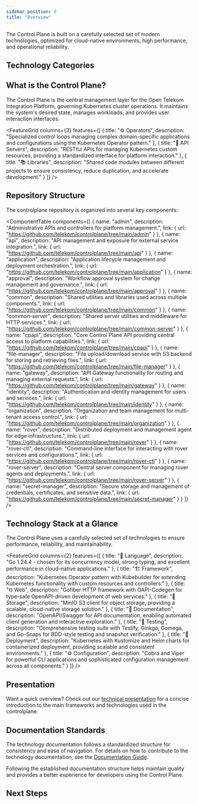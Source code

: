 ```yaml
---
sidebar_position: 0
title: "Overview"
---
```



<NoAutoTitle />

<PageHeader 
  title="Control Plane Technology Stack"
  description="Comprehensive overview of the technologies powering the Control Plane"
/>

<InfoSection type="info" title="Modern cloud-native stack">
  The Control Plane is built on a carefully selected set of modern technologies, optimized for cloud-native environments, high performance, and operational reliability.
</InfoSection>

## Technology Categories

<CardGrid columns={3}>
  <FeatureCard
    title="Core Technologies"
    description="The foundation of the Control Plane architecture, including Go language and Kubernetes."
    linkText="View Core Technologies"
    linkUrl="Core-Technologies/golang"
  />
  
  <FeatureCard
    title="Web Frameworks"
    description="Fast and efficient HTTP frameworks that power the Control Plane's APIs and services."
    linkText="View Web Frameworks"
    linkUrl="Web-Frameworks/gofiber"
  />
  
  <FeatureCard
    title="Storage Solutions"
    description="Scalable and reliable storage technologies for managing data across the platform."
    linkText="View Storage Solutions"
    linkUrl="Storage/minio"
  />

  <FeatureCard
    title="Testing Tools"
    description="Robust testing frameworks and mocking libraries to ensure code quality and reliability."
    linkText="View Testing Tools"
    linkUrl="Testing/testify"
  />
  
  <FeatureCard
    title="Authentication"
    description="Secure authentication mechanisms to protect resources and validate identity."
    linkText="View Authentication"
    linkUrl="Authentication/jwt"
  />
  
  <FeatureCard
    title="Infrastructure"
    description="Tools and platforms for deploying, managing, and scaling the Control Plane."
    linkText="View Infrastructure"
    linkUrl="Infrastructure/kustomize"
  />
  
  <FeatureCard
    title="Monitoring & Logging"
    description="Observability solutions to gain insights into system performance and behavior."
    linkText="View Monitoring & Logging"
    linkUrl="Monitoring-Logging/prometheus"
  />
</CardGrid>

## What is the Control Plane?

The Control Plane is the central management layer for the Open Telekom Integration Platform, governing Kubernetes cluster operations. It maintains the system's desired state, manages workloads, and provides user interaction interfaces.

<FeatureGrid columns={3} features={[
  {
    title: "⚙️ Operators",
    description: "Specialized control loops managing complex domain-specific applications and configurations using the Kubernetes Operator pattern."
  },
  {
    title: "🔌 API Servers",
    description: "RESTful APIs for managing Kubernetes custom resources, providing a standardized interface for platform interaction."
  },
  {
    title: "📚 Libraries",
    description: "Shared code modules between different projects to ensure consistency, reduce duplication, and accelerate development."
  }
]} />

## Repository Structure

The controlplane repository is organized into several key components:

<ComponentTable 
  components={[
    {
      name: "admin",
      description: "Administrative APIs and controllers for platform management.",
      link: { url: "https://github.com/telekom/controlplane/tree/main/admin" }
    },
    {
      name: "api",
      description: "API management and exposure for external service integration.",
      link: { url: "https://github.com/telekom/controlplane/tree/main/api" }
    },
    {
      name: "application",
      description: "Application lifecycle management and deployment orchestration.",
      link: { url: "https://github.com/telekom/controlplane/tree/main/application" }
    },
    {
      name: "approval",
      description: "Workflow approval system for change management and governance.",
      link: { url: "https://github.com/telekom/controlplane/tree/main/approval" }
    },
    {
      name: "common",
      description: "Shared utilities and libraries used across multiple components.",
      link: { url: "https://github.com/telekom/controlplane/tree/main/common" }
    },
    {
      name: "common-server",
      description: "Shared server utilities and middleware for HTTP services.",
      link: { url: "https://github.com/telekom/controlplane/tree/main/common-server" }
    },
    {
      name: "cpapi",
      description: "Core Control Plane API providing central access to platform capabilities.",
      link: { url: "https://github.com/telekom/controlplane/tree/main/cpapi" }
    },
    {
      name: "file-manager",
      description: "File upload/download service with S3 backend for storing and retrieving files.",
      link: { url: "https://github.com/telekom/controlplane/tree/main/file-manager" }
    },
    {
      name: "gateway",
      description: "API Gateway functionality for routing and managing external requests.",
      link: { url: "https://github.com/telekom/controlplane/tree/main/gateway" }
    },
    {
      name: "identity",
      description: "Authentication and identity management for users and services.",
      link: { url: "https://github.com/telekom/controlplane/tree/main/identity" }
    },
    {
      name: "organization",
      description: "Organization and team management for multi-tenant access control.",
      link: { url: "https://github.com/telekom/controlplane/tree/main/organization" }
    },
    {
      name: "rover",
      description: "Distributed deployment and management agent for edge infrastructure.",
      link: { url: "https://github.com/telekom/controlplane/tree/main/rover" }
    },
    {
      name: "rover-ctl",
      description: "Command-line interface for interacting with rover services and configurations.",
      link: { url: "https://github.com/telekom/controlplane/tree/main/rover-ctl" }
    },
    {
      name: "rover-server",
      description: "Central server component for managing rover agents and deployments.",
      link: { url: "https://github.com/telekom/controlplane/tree/main/rover-server" }
    },
    {
      name: "secret-manager",
      description: "Secure storage and management of credentials, certificates, and sensitive data.",
      link: { url: "https://github.com/telekom/controlplane/tree/main/secret-manager" }
    }
  ]}
/>

## Technology Stack at a Glance

<InfoSection type="note" title="Technology choices">
  The Control Plane uses a carefully selected set of technologies to ensure performance, reliability, and maintainability.
</InfoSection>

<FeatureGrid columns={2} features={[
  {
    title: "🧩 Language",
    description: "Go 1.24.4 - chosen for its concurrency model, strong typing, and excellent performance in cloud-native applications."
  },
  {
    title: "🏗️ Framework",
    description: "Kubernetes Operator pattern with Kubebuilder for extending Kubernetes functionality with custom resources and controllers."
  },
  {
    title: "🌐 Web",
    description: "Gofiber HTTP framework with OAPI-Codegen for type-safe OpenAPI-driven development of web services."
  },
  {
    title: "💾 Storage",
    description: "MinIO S3 client for object storage, providing a scalable, cloud-native storage solution."
  },
  {
    title: "📝 Documentation",
    description: "OpenAPI/Swagger for API documentation, enabling automated client generation and interactive exploration."
  },
  {
    title: "🧪 Testing",
    description: "Comprehensive testing suite with Testify, Ginkgo, Gomega, and Go-Snaps for BDD-style testing and snapshot verification."
  },
  {
    title: "🚀 Deployment",
    description: "Kubernetes with Kustomize and Helm charts for containerized deployment, providing scalable and consistent environments."
  },
  {
    title: "⚙️ Configuration",
    description: "Cobra and Viper for powerful CLI applications and sophisticated configuration management across all components."
  }
]} />

## Presentation

Want a quick overview? Check out our [technical presentation](https://github.com/telekom/controlplane/docs/presentation) for a concise introduction to the main frameworks and technologies used in the controlplane.

## Documentation Standards

The technology documentation follows a standardized structure for consistency and ease of navigation. For details on how to contribute to the technology documentation, see the [Documentation Guide](DOCUMENTATION_GUIDE.md).

<InfoSection type="tip" title="Documentation consistency">
  Following the established documentation structure helps maintain quality and provides a better experience for developers using the Control Plane.
</InfoSection>

## Next Steps

<CardGrid columns={3}>
  <FeatureCard
    title="Core Technologies"
    description="Explore the foundational technologies used in the Control Plane, starting with the Go language."
    linkText="Go Language"
    linkUrl="Core-Technologies/golang"
  />
  
  <FeatureCard
    title="Getting Started"
    description="Ready to start using the Control Plane? Check out our quickstart guide."
    linkText="Quickstart"
    linkUrl="../Installation/quickstart"
  />
  
  <FeatureCard
    title="Documentation Template"
    description="View the template for creating consistent technology documentation pages."
    linkText="View Template"
    linkUrl="https://github.com/telekom/controlplane/blob/main/docs/pages/docs/1-Technology/technology.mdx"
  />
</CardGrid>